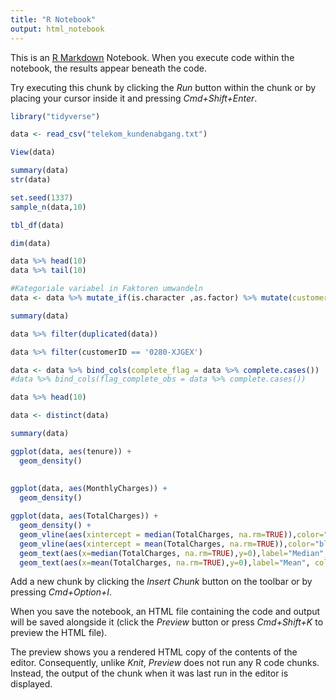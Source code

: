 ```yaml
---
title: "R Notebook"
output: html_notebook
---
```


This is an [R Markdown](http://rmarkdown.rstudio.com) Notebook. When you execute code within the notebook, the results appear beneath the code. 

Try executing this chunk by clicking the *Run* button within the chunk or by placing your cursor inside it and pressing *Cmd+Shift+Enter*. 
```r
library("tidyverse")
```

```r
data <- read_csv("telekom_kundenabgang.txt")
```
```r
View(data)
```

```r
summary(data)
str(data)

set.seed(1337)
sample_n(data,10)

tbl_df(data)

dim(data)

data %>% head(10)
data %>% tail(10)
```
```r
#Kategoriale variabel in Faktoren umwandeln
data <- data %>% mutate_if(is.character ,as.factor) %>% mutate(customerID = as.character(customerID),SeniorCitizen = as.factor(SeniorCitizen))

```
```r
summary(data)
```

```r
data %>% filter(duplicated(data))

data %>% filter(customerID == '0280-XJGEX')
```


```r
data <- data %>% bind_cols(complete_flag = data %>% complete.cases())
#data %>% bind_cols(flag_complete_obs = data %>% complete.cases())
```
```r
data %>% head(10)

```
```r
data <- distinct(data)
```

```r
summary(data)
```
```r
ggplot(data, aes(tenure)) +
  geom_density()
  
  
ggplot(data, aes(MonthlyCharges)) +
  geom_density()

ggplot(data, aes(TotalCharges)) +
  geom_density() +
  geom_vline(aes(xintercept = median(TotalCharges, na.rm=TRUE)),color="red",linetype="dashed") +
  geom_vline(aes(xintercept = mean(TotalCharges, na.rm=TRUE)),color="blue",linetype="dashed") +
  geom_text(aes(x=median(TotalCharges, na.rm=TRUE),y=0),label="Median", color = "red", vjust=-.2, angle = 90) +
  geom_text(aes(x=mean(TotalCharges, na.rm=TRUE),y=0),label="Mean", color = "blue", vjust=-.2, angle = 90, fontface = "bold")

```

Add a new chunk by clicking the *Insert Chunk* button on the toolbar or by pressing *Cmd+Option+I*.

When you save the notebook, an HTML file containing the code and output will be saved alongside it (click the *Preview* button or press *Cmd+Shift+K* to preview the HTML file). 

The preview shows you a rendered HTML copy of the contents of the editor. Consequently, unlike *Knit*, *Preview* does not run any R code chunks. Instead, the output of the chunk when it was last run in the editor is displayed.

